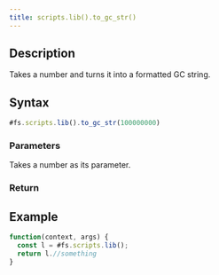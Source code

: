```yaml
---
title: scripts.lib().to_gc_str()
---
```


## Description

Takes a number and turns it into a formatted GC string.

## Syntax

```js
#fs.scripts.lib().to_gc_str(100000000)
```

### Parameters

Takes a number as its parameter.

### Return

## Example

```js
function(context, args) {
  const l = #fs.scripts.lib();
  return l.//something
}
```
